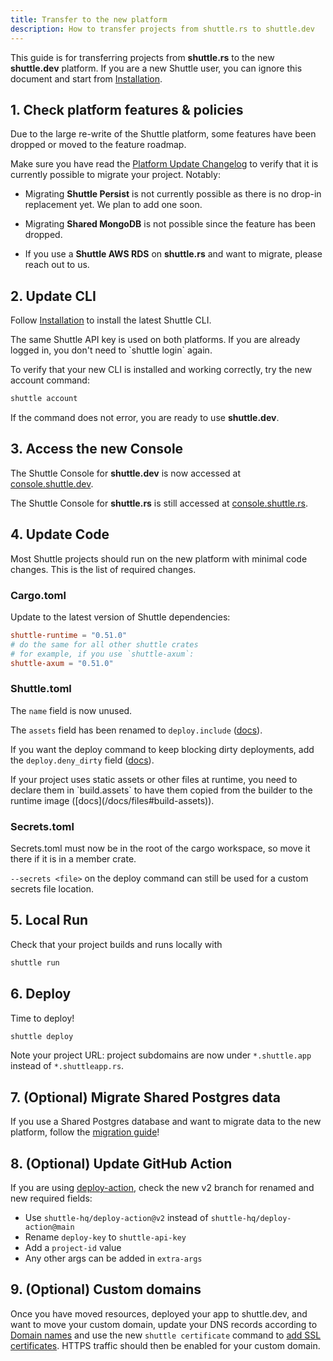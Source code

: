```yaml
---
title: Transfer to the new platform
description: How to transfer projects from shuttle.rs to shuttle.dev
---
```


This guide is for transferring projects from **shuttle.rs** to the new **shuttle.dev** platform.
If you are a new Shuttle user, you can ignore this document and start from [Installation](/getting-started/installation).

## 1. Check platform features & policies

<Warning>
Due to the large re-write of the Shuttle platform, some features have been dropped or moved to the feature roadmap.

Make sure you have read the [Platform Update Changelog](/platform-update/platform-update#changelog) to verify that it is currently possible to migrate your project.
Notably:

- Migrating **Shuttle Persist** is not currently possible as there is no drop-in replacement yet.
We plan to add one soon.

- Migrating **Shared MongoDB** is not possible since the feature has been dropped.

- If you use a **Shuttle AWS RDS** on **shuttle.rs** and want to migrate, please reach out to us.
</Warning>

<Snippet file="project-gc.mdx" />

## 2. Update CLI

Follow [Installation](/getting-started/installation) to install the latest Shuttle CLI.

<Snippet file="binaries.mdx" />

<Note>
The same Shuttle API key is used on both platforms. If you are already logged in, you don't need to `shuttle login` again.
</Note>

To verify that your new CLI is installed and working correctly, try the new account command:

```sh
shuttle account
```

If the command does not error, you are ready to use **shuttle.dev**.

## 3. Access the new Console

The Shuttle Console for **shuttle.dev** is now accessed at [console.shuttle.dev](https://console.shuttle.dev/).

The Shuttle Console for **shuttle.rs** is still accessed at [console.shuttle.rs](https://console.shuttle.rs/).

## 4. Update Code

Most Shuttle projects should run on the new platform with minimal code changes.
This is the list of required changes.

### Cargo.toml

Update to the latest version of Shuttle dependencies:

```toml Cargo.toml
shuttle-runtime = "0.51.0"
# do the same for all other shuttle crates
# for example, if you use `shuttle-axum`:
shuttle-axum = "0.51.0"
```

### Shuttle.toml

The `name` field is now unused.

The `assets` field has been renamed to `deploy.include` ([docs](/docs/files#include-ignored-files)).

If you want the deploy command to keep blocking dirty deployments, add the `deploy.deny_dirty` field ([docs](/docs/files#block-dirty-deployments)).

<Warning>
If your project uses static assets or other files at runtime, you need to declare them in `build.assets` to have them copied from the builder to the runtime image ([docs](/docs/files#build-assets)).
</Warning>

### Secrets.toml

Secrets.toml must now be in the root of the cargo workspace, so move it there if it is in a member crate.

`--secrets <file>` on the deploy command can still be used for a custom secrets file location.

## 5. Local Run

Check that your project builds and runs locally with

```sh
shuttle run
```

## 6. Deploy

Time to deploy!

```sh
shuttle deploy
```

Note your project URL: project subdomains are now under `*.shuttle.app` instead of `*.shuttleapp.rs`.

## 7. (Optional) Migrate Shared Postgres data

If you use a Shared Postgres database and want to migrate data to the new platform, follow the [migration guide](/guides/migrate-shared-postgres)!

## 8. (Optional) Update GitHub Action

If you are using [deploy-action](https://github.com/shuttle-hq/deploy-action), check the new v2 branch for renamed and new required fields:

- Use `shuttle-hq/deploy-action@v2` instead of `shuttle-hq/deploy-action@main`
- Rename `deploy-key` to `shuttle-api-key`
- Add a `project-id` value
- Any other args can be added in `extra-args`

## 9. (Optional) Custom domains

Once you have moved resources, deployed your app to shuttle.dev, and want to move your custom domain, update your DNS records according to [Domain names](/docs/domain-names) and use the new `shuttle certificate` command to [add SSL certificates](/docs/domain-names#set-up-ssl-certificate).
HTTPS traffic should then be enabled for your custom domain.
